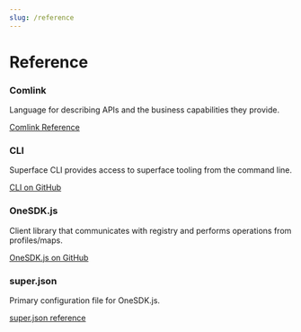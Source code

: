 ```yaml
---
slug: /reference
---
```


# Reference

<div class="row padding-bottom--lg">
  <div class="col col--6">
    <div class="card shadow">
      <div class="card__body">
        <h3>Comlink</h3>
        <p>
          Language for describing APIs and the business capabilities they provide.
        </p>
      </div>
      <div class="card__footer">
        <a href="/docs/comlink/" class="button button--primary button--block">Comlink Reference</a>
      </div>
    </div>
  </div>

  <div class="col col--6">
    <div class="card shadow">
      <div class="card__body">
        <h3>CLI</h3>
        <p>
          Superface CLI provides access to superface tooling from the command line.
        </p>
      </div>
      <div class="card__footer">
        <a target="_blank" href="/docs/reference/cli" class="button button--primary button--block">CLI on GitHub</a>
      </div>
    </div>
  </div>
</div>

<div class="row padding-bottom--lg">
  <div class="col col--6">
    <div class="card shadow">
      <div class="card__body">
        <h3>OneSDK.js</h3>
        <p>
          Client library that communicates with registry and performs operations from profiles/maps.
        </p>
      </div>
      <div class="card__footer">
        <a target="_blank" href="/docs/reference/one-sdk-js" class="button button--primary button--block">OneSDK.js on GitHub</a>
      </div>
    </div>
  </div>

  <div class="col col--6">
    <div class="card shadow">
      <div class="card__body">
        <h3>super.json</h3>
        <p>
          Primary configuration file for OneSDK.js.
        </p>
      </div>
      <div class="card__footer">
        <a href="/docs/reference/superjson" class="button button--primary button--block">super.json reference</a>
      </div>
    </div>
  </div>
</div>
